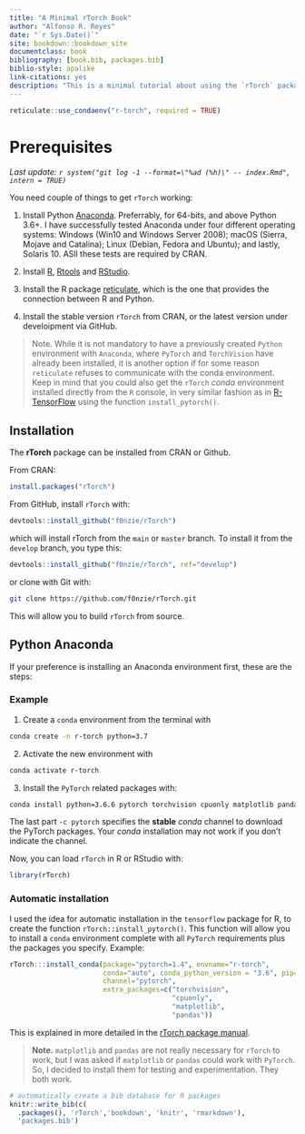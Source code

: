 ```yaml
--- 
title: "A Minimal rTorch Book"
author: "Alfonso R. Reyes"
date: "`r Sys.Date()`"
site: bookdown::bookdown_site
documentclass: book
bibliography: [book.bib, packages.bib]
biblio-style: apalike
link-citations: yes
description: "This is a minimal tutorial about using the `rTorch` package to have fun while doing machine learning. This book was written with [bookdown]()."
---
```


```r
reticulate::use_condaenv("r-torch", required = TRUE)
```

# Prerequisites {-}

_Last update: `r system("git log -1 --format=\"%ad (%h)\" -- index.Rmd", intern = TRUE)`_


You need couple of things to get `rTorch` working:

1. Install Python [Anaconda](https://www.anaconda.com/products/individual). Preferrably, for 64-bits, and above Python 3.6+. I have successfully tested Anaconda under four different operating systems: Windows (Win10 and Windows Server 2008); macOS (Sierra, Mojave and Catalina); Linux (Debian, Fedora and Ubuntu); and lastly, Solaris 10. ASll these tests are required by CRAN.

2. Install [R](), [Rtools]() and [RStudio]().

3. Install the R package [reticulate](https://github.com/rstudio/reticulate), which is the one that provides the connection between R and Python.

4. Install the stable version `rTorch` from CRAN, or the latest version under develoipment via GitHub.

> Note. While it is not mandatory to have a previously created `Python` environment with `Anaconda`, where `PyTorch` and `TorchVision` have already been installed, it is another option if for some reason `reticulate` refuses to communicate with the conda environment. Keep in mind that you could also get the `rTorch` _conda_ environment installed directly from the `R` console, in very similar fashion as in [R-TensorFlow]() using the function `install_pytorch()`.


## Installation {-}

The **rTorch** package can be installed from CRAN or Github.

From CRAN:

```r
install.packages("rTorch")
```


From GitHub, install `rTorch` with: 

```r
devtools::install_github("f0nzie/rTorch")
```

which will install rTorch from the `main` or `master` branch. To install it from the `develop` branch, you type this:

```r
devtools::install_github("f0nzie/rTorch", ref="develop")
```

or clone with Git with:

```bash
git clone https://github.com/f0nzie/rTorch.git
```

This will allow you to build `rTorch` from source.


## Python Anaconda {-}
If your preference is installing an Anaconda environment first, these are the steps:

### Example {-}

1. Create a `conda` environment from the terminal with 
```bash
conda create -n r-torch python=3.7
```

2. Activate the new environment with 
```bash
conda activate r-torch
```

3. Install the `PyTorch` related packages with:  
```bash
conda install python=3.6.6 pytorch torchvision cpuonly matplotlib pandas -c pytorch
```

The last part `-c pytorch` specifies the __stable__ _conda_ channel to download the PyTorch packages. Your _conda_ installation may not work if you don't indicate the channel.


Now, you can load `rTorch` in R or RStudio with:

```r
library(rTorch)
```


### Automatic installation {-}
I used the idea for automatic installation in the `tensorflow` package for R, to create the function `rTorch::install_pytorch()`. This function will allow you to install a `conda` environment complete with all `PyTorch` requirements plus the packages you specify. Example:

```r
rTorch:::install_conda(package="pytorch=1.4", envname="r-torch", 
                       conda="auto", conda_python_version = "3.6", pip=FALSE, 
                       channel="pytorch", 
                       extra_packages=c("torchvision", 
                                        "cpuonly", 
                                        "matplotlib", 
                                        "pandas"))
```

This is explained in more detailed in the [rTorch package manual](https://f0nzie.github.io/rTorch/articles/installation.html).


>**Note.** `matplotlib` and `pandas` are not really necessary for `rTorch` to work, but I was asked if `matplotlib` or `pandas` could work with `PyTorch`. So,  I decided to install them for testing and experimentation. They both work.



```r
# automatically create a bib database for R packages
knitr::write_bib(c(
  .packages(), 'rTorch','bookdown', 'knitr', 'rmarkdown'), 
  'packages.bib')
```
